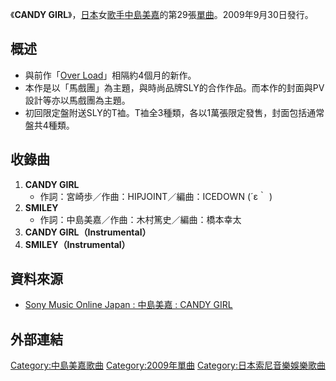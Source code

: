{{Citation style|time=2012-03-07T15:23:09+00:00}}
{{Infobox Single
| Name           = CANDY GIRL
| Cover          = CANDY_GIRL.JPG
| Artist         = [[中島美嘉|中島美嘉]]
| B-side         = SMILEY
| Album          = [[STAR_(中島美嘉專輯)|STAR]]
| Released       = 2009年9月30日
| Format         = 
| Recorded       = 
| Genre          = [[J-POP|J-POP]]
| Length         = 
| Label          = [[Sony_Music_Associated_Records|Sony Music Associated Records]]
| Writer         = 
| Producer       = 
| Certification  =
| Chart position = *週間最高排行第4位（[[Oricon|Oricon]]）
| Last single    = [[Over_Load|Over Load]]<br />（2009年）
| This single    = '''CANDY GIRL'''<br />（2009年）
| Next single    = [[流星_(中島美嘉單曲)|流星]]<br />（2009年）
}}
《'''CANDY GIRL'''》，[[日本|日本]]女[[歌手|歌手]][[中島美嘉|中島美嘉]]的第29張[[單曲|單曲]]。2009年9月30日發行。

==概述==
*與前作「[[Over_Load|Over Load]]」相隔約4個月的新作。
*本作是以「馬戲團」為主題，與時尚品牌SLY的合作作品。而本作的封面與PV設計等亦以馬戲團為主題。
*初回限定盤附送SLY的T裇。T裇全3種類，各以1萬張限定發售，封面包括通常盤共4種類。

==收錄曲==
#'''CANDY GIRL'''
#*作詞：宮崎歩／作曲：HIPJOINT／編曲：ICEDOWN (´ε｀ )
#'''SMILEY'''
#*作詞：中島美嘉／作曲：木村篤史／編曲：橋本幸太
#'''CANDY GIRL（Instrumental）'''
#'''SMILEY（Instrumental）'''

==資料來源==
*[http://www.sonymusic.co.jp/Music/Arch/AI/MikaNakashima/AICL-2068/index.html Sony Music Online Japan : 中島美嘉 : CANDY GIRL]{{Wayback|url=http://www.sonymusic.co.jp/Music/Arch/AI/MikaNakashima/AICL-2068/index.html |date=20090924020747 }}

==外部連結==
{{中島美嘉}}

[[Category:中島美嘉歌曲|Category:中島美嘉歌曲]]
[[Category:2009年單曲|Category:2009年單曲]]
[[Category:日本索尼音樂娛樂歌曲|Category:日本索尼音樂娛樂歌曲]]
{{single-stub}}